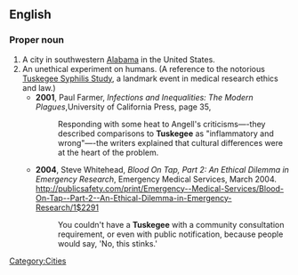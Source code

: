 ==English==
===Proper noun===
{{wikipedia|Tuskegee (disambiguation)|Tuskegee}}
{{en-proper noun}} 
# A city in southwestern [[Alabama]] in the United States. 
# An unethical experiment on humans. (A reference to the notorious [[wikipedia:Tuskegee_syphilis_study|Tuskegee Syphilis Study]], a landmark event in medical research ethics and law.)
#* '''2001''', Paul Farmer, ''Infections and Inequalities: The Modern Plagues'',University of California Press, page 35,
#*:Responding with some heat to Angell's criticisms—-they described comparisons to '''Tuskegee''' as "inflammatory and wrong"—-the writers explained that cultural differences were at the heart of the problem.
#* '''2004''', Steve Whitehead, ''Blood On Tap, Part 2: An Ethical Dilemma in Emergency Research'', Emergency Medical Services, March 2004. [[http://publicsafety.com/print/Emergency--Medical-Services/Blood-On-Tap--Part-2--An-Ethical-Dilemma-in-Emergency-Research/1$2291]]  
#*: You couldn't have a '''Tuskegee''' with a community consultation requirement, or even with public notification, because people would say, 'No, this stinks.'
[[Category:Cities]]